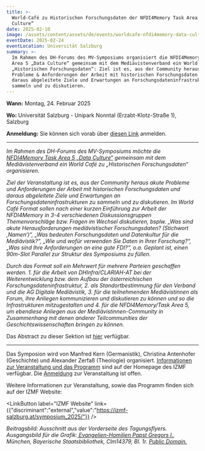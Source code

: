 ```yaml
---
title: >-
  World-Café zu Historischen Forschungsdaten der NFDI4Memory Task Area 5 „Data
  Culture“
date: 2025-02-10
image: /assets/content/assets/de/events/worldcafe-nfdi4memory-data-culture/image.jpg
eventDate: 2025-02-24
eventLocation: Universität Salzburg
summary: >-
  Im Rahmen des DH-Forums des MV-Symposiums organisiert die NFDI4Memory Task
  Area 5 „Data Culture“ gemeinsam mit dem Mediävistenverband ein World Café zu
  „Historischen Forschungsdaten“: Ziel ist es, aus der Community heraus akute
  Probleme & Anforderungen der Arbeit mit historischen Forschungsdaten und
  daraus abgeleitete Ziele und Erwartungen an Forschungsdateninfrastrukturen zu
  sammeln und zu diskutieren.
---
```

**Wann:** Montag, 24. Februar 2025

**Wo:** Universität Salzburg - Unipark Nonntal (Erzabt-Klotz-Straße 1), Salzburg

**Anmeldung:** Sie können sich vorab über [diesen Link](https://izmf-salzburg.at/anmeldung/) anmelden.

---

*Im Rahmen des DH-Forums des MV-Symposiums möchte die [NFDI4Memory Task Area 5 „Data Culture“](https://4memory.de/task-areas/task-area-5-data-culture/) gemeinsam mit dem Mediävistenverband ein World Café zu „Historischen Forschungsdaten“ organisieren.*

*Ziel der Veranstaltung ist es, aus der Community heraus akute Probleme und Anforderungen der Arbeit mit historischen Forschungsdaten und daraus abgeleitete Ziele und Erwartungen an Forschungsdateninfrastrukturen zu sammeln und zu diskutieren. Im World Café Format sollen nach einer kurzen Einführung zur Arbeit der NFDI4Memory in 3-4 verschiedenen Diskussionsgruppen Themenvorschläge bzw. Fragen im Wechsel diskutieren, bsplw. „Was sind akute Herausforderungen mediävistischer Forschungsdaten? (Stichwort ‚Namen‘)“, „Was bedeuten Forschungsdaten und Datenkultur für die Mediävistik?“, „Wie und wofür verwenden Sie Daten in Ihrer Forschung?“, „Was sind Ihre Anforderungen an eine gute FDI?“, o.a. Geplant ist, einen 90m-Slot Parallel zur Struktur des Symposiums zu füllen.*

*Durch das Format soll ein Mehrwert für mehrere Parteien geschaffen werden. 1. für die Arbeit von DHInfra/CLARIAH-AT bei der Weiterentwicklung bzw. dem Aufbau der österreichischen Forschungsdateninfrastruktur, 2. als Standortbestimmung für den Verband und die AG Digitale Mediävistik, 3. für die teilnehmenden Mediävistinnen als Forum, ihre Anliegen kommunizieren und diskutieren zu können und so die Infrastrukturen mitzugestalten und 4. für die NFDI4Memory/Task Area 5, um ebendiese Anliegen aus der Mediävistinnen-Community in Zusammenhang mit denen anderer Teilcommunities der Geschichtswissenschaften bringen zu können.*

Das Abstract zu dieser Sektion ist [hier](https://izmf-salzburg.at/abstracts/#1730889539850-da3a236c-8541) verfügbar.

---

Das Symposion wird von Manfred Kern (Germanistik), Christina Antenhofer (Geschichte) und Alexander Zerfaß (Theologie) organisiert. [Informationen zur Veranstaltung und das Programm](https://izmf-salzburg.at/symposium_2025/) sind auf der Homepage des IZMF verfügbar. Die [Anmeldung](https://izmf-salzburg.at/anmeldung/) zur Veranstaltung ist offen.



Weitere Informationen zur Veranstaltung, sowie das Programm finden sich auf der IZMF Website:



<LinkButton label="IZMF Website" link={{"discriminant":"external","value":"https://izmf-salzburg.at/symposium_2025/"}} />

*Beitragsbild: Ausschnitt aus der Vorderseite des Tagungsflyers. Ausgangsbild für die Grafik:[ Evangelien-Homilien Papst Gregors I.](https://www.digitale-sammlungen.de/view/bsb00046508?page=2%2C3), München, Bayerische Staatsbibliothek, Clm14379, Bl. 1r. [Public Domain.](https://creativecommons.org/publicdomain/mark/1.0/)*
